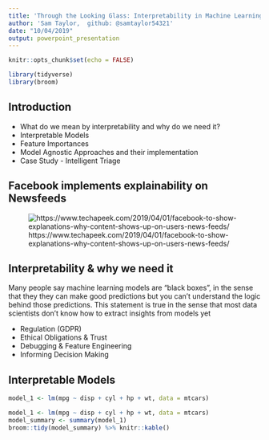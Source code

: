 ```yaml
---
title: 'Through the Looking Glass: Interpretability in Machine Learning'
author: 'Sam Taylor,  github: @samtaylor54321'
date: "10/04/2019"
output: powerpoint_presentation
---
```


```r
knitr::opts_chunk$set(echo = FALSE)

library(tidyverse)
library(broom)
```

## Introduction 

- What do we mean by interpretability and why do we need it? 
- Interpretable Models
- Feature Importances
- Model Agnostic Approaches and their implementation
- Case Study - Intelligent Triage

## Facebook implements explainability on Newsfeeds

![https://www.techapeek.com/2019/04/01/facebook-to-show-explanations-why-content-shows-up-on-users-news-feeds/](images/facebook.png) 

## Interpretability & why we need it

Many people say machine learning models are "black boxes", in the sense that they they can make good predictions but you can't understand the logic behind those predictions. This statement is true in the sense that most data scientists don't know how to extract insights from models yet 

- Regulation (GDPR)
- Ethical Obligations & Trust
- Debugging & Feature Engineering
- Informing Decision Making

## Interpretable Models

```r
model_1 <- lm(mpg ~ disp + cyl + hp + wt, data = mtcars)
```

```r
model_1 <- lm(mpg ~ disp + cyl + hp + wt, data = mtcars)
model_summary <- summary(model_1)
broom::tidy(model_summary) %>% knitr::kable()
```




